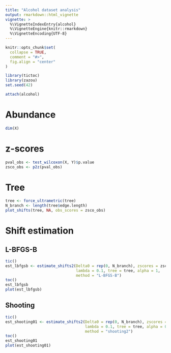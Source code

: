 ```yaml
---
title: "Alcohol dataset analysis"
output: rmarkdown::html_vignette
vignette: >
  %\VignetteIndexEntry{alcohol}
  %\VignetteEngine{knitr::rmarkdown}
  %\VignetteEncoding{UTF-8}
---
```


```r
knitr::opts_chunk$set(
  collapse = TRUE,
  comment = "#>", 
  fig.align = "center"
)
```

```r
library(tictoc)
library(zazou)
set.seed(42)
```


```r
attach(alcohol)
```

# Abundance 

```r
dim(X)
```


# z-scores

```r
pval_obs <- test_wilcoxon(X, Y)$p.value
zsco_obs <- p2z(pval_obs)
```

# Tree

```r
tree <- force_ultrametric(tree)
N_branch <- length(tree$edge.length)
plot_shifts(tree, NA, obs_scores = zsco_obs)
```

# Shift estimation

## L-BFGS-B


```r
tic()
est_lbfgsb <- estimate_shifts2(Delta0 = rep(0, N_branch), zscores = zsco_obs,
                               lambda = 0.1, tree = tree, alpha = 1,
                               method = "L-BFGS-B")
toc()
est_lbfgsb
plot(est_lbfgsb)
```

## Shooting 


```r
tic()
est_shooting01 <- estimate_shifts2(Delta0 = rep(0, N_branch), zscores = zsco_obs,
                                   lambda = 0.1, tree = tree, alpha = 0.1, 
                                   method = "shooting2")
toc()
est_shooting01
plot(est_shooting01)
```

<!-- ```{r shooting05} -->
<!-- est_shooting05 <- estimate_shifts2(Delta0 = rep(0, N_branch), zscores = zsco_obs, -->
<!--                                  lambda = 0.1, tree = tree, alpha = 0.5,  -->
<!--                                  method = "shooting") -->
<!-- est_shooting05 -->
<!-- plot(est_shooting05) -->
<!-- ``` -->

<!-- ```{r shooting1} -->
<!-- est_shooting1 <- estimate_shifts2(Delta0 = rep(0, N_branch), zscores = zsco_obs, -->
<!--                                  lambda = 0.1, tree = tree, alpha = 1,  -->
<!--                                  method = "shooting") -->
<!-- est_shooting1 -->
<!-- plot(est_shooting1) -->
<!-- ``` -->

<!-- ```{r shooting5} -->
<!-- est_shooting5 <- estimate_shifts2(Delta0 = rep(0, N_branch), zscores = zsco_obs, -->
<!--                                  lambda = 0.1, tree = tree, alpha = 5,  -->
<!--                                  method = "shooting") -->
<!-- est_shooting5 -->
<!-- plot(est_shooting5) -->
<!-- ``` -->




